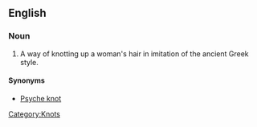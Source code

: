 ==English==

===Noun===
{{en-noun|sg=[[Grecian]] [[knot]]}}

# A way of knotting up a woman's hair in imitation of the ancient Greek style.

====Synonyms====
* [[Psyche knot]]

[[Category:Knots]]